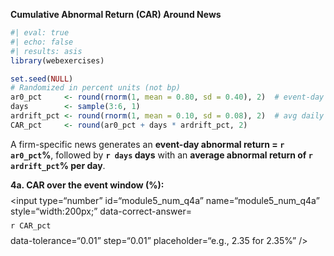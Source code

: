 ::: {.question}

**Cumulative Abnormal Return (CAR) Around News**

```r
#| eval: true
#| echo: false
#| results: asis
library(webexercises)

set.seed(NULL)
# Randomized in percent units (not bp)
ar0_pct     <- round(rnorm(1, mean = 0.80, sd = 0.40), 2)  # event-day AR in %
days        <- sample(3:6, 1)
ardrift_pct <- round(rnorm(1, mean = 0.10, sd = 0.08), 2)  # avg daily AR after event in %/day
CAR_pct     <- round(ar0_pct + days * ardrift_pct, 2)
```

A firm-specific news generates an **event-day abnormal return = `r ar0_pct`%**, followed by **`r days` days** with an **average abnormal return of `r ardrift_pct`% per day**.  

::: {.question-block}
<form onsubmit="event.preventDefault();" style="display:flex; gap:8px; flex-wrap:wrap;">
  <label for="module5_num_q4a"><strong>4a. CAR over the event window (%):</strong></label>
  <input type="number" id="module5_num_q4a" name="module5_num_q4a" style="width:200px;"
         data-correct-answer=`r CAR_pct` data-tolerance="0.01" step="0.01" placeholder="e.g., 2.35 for 2.35%" />
</form>

<div id="feedback-module5_num_q4a" class="feedback" data-status="" style="display:none;">
✅ <strong>CAR logic (in %):</strong> Sum abnormal returns over the window.<br>
CAR = AR<sub>0</sub> + ∑<sub>t&gt;0</sub> AR<sub>t</sub> = 
`r ar0_pct`% + `r days` × `r ardrift_pct`% = <strong>`r CAR_pct`%</strong>.<br><br>
<em>Interpretation:</em> Under semi-strong EMH, prices should adjust quickly to news.  
A post-event drift (positive or negative) may indicate delayed reaction or under/overreaction.
</div>
:::


:::